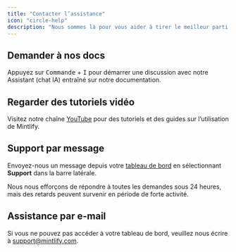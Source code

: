 ```yaml
---
title: "Contacter l’assistance"
icon: "circle-help"
description: "Nous sommes là pour vous aider à tirer le meilleur parti de Mintlify"
---
```


## Demander à nos docs

Appuyez sur <kbd>Commande</kbd> + <kbd>I</kbd> pour démarrer une discussion avec notre Assistant (chat IA) entraîné sur notre documentation.

## Regarder des tutoriels vidéo

Visitez notre chaîne [YouTube](https://www.youtube.com/@GetMintlify/videos) pour des tutoriels et des guides sur l’utilisation de Mintlify.

## Support par message

Envoyez-nous un message depuis votre [tableau de bord](https://dashboard.mintlify.com/) en sélectionnant **Support** dans la barre latérale.

<Info>
Nous nous efforçons de répondre à toutes les demandes sous 24 heures, mais des retards peuvent survenir en période de forte activité.
</Info>

## Assistance par e-mail

Si vous ne pouvez pas accéder à votre tableau de bord, veuillez nous écrire à <a href="mailto:support@mintlify.com">support@mintlify.com</a>.
